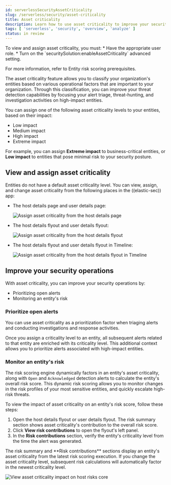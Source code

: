 ```yaml
---
id: serverlessSecurityAssetCriticality
slug: /serverless/security/asset-criticality
title: Asset criticality
description: Learn how to use asset criticality to improve your security operations.
tags: [ 'serverless', 'security', 'overview', 'analyze' ]
status: in review
---
```


<DocBadge template="technical preview" />

<DocCallOut title="Requirements">
To view and assign asset criticality, you must:
* Have the appropriate user role.
* Turn on the `securitySolution:enableAssetCriticality` <DocLink id="serverlessSecurityAdvancedSettings" section="enable-asset-criticality-workflows" >advanced setting</DocLink>.

For more information, refer to <DocLink id="serverlessSecurityERSRequirements">Entity risk scoring prerequisites</DocLink>.
</DocCallOut>

The asset criticality feature allows you to classify your organization's entities based on various operational factors that are important to your organization. Through this classification, you can improve your threat detection capabilities by focusing your alert triage, threat-hunting, and investigation activities on high-impact entities.

You can assign one of the following asset criticality levels to your entities, based on their impact:

* Low impact
* Medium impact
* High impact
* Extreme impact

For example, you can assign **Extreme impact** to business-critical entities, or **Low impact** to entities that pose minimal risk to your security posture.

## View and assign asset criticality

Entities do not have a default asset criticality level. You can view, assign, and change asset criticality from the following places in the ((elastic-sec)) app:

* The <DocLink id="serverlessSecurityHostsOverview" section="host-details-page">host details page</DocLink> and <DocLink id="serverlessSecurityUsersPage" section="user-details-page">user details page</DocLink>:

  ![Assign asset criticality from the host details page](../images/asset-criticality/-assign-asset-criticality-host-details.png) 

* The <DocLink id="serverlessSecurityHostsOverview" section="host-details-flyout">host details flyout</DocLink> and <DocLink id="serverlessSecurityUsersPage" section="user-details-flyout">user details flyout</DocLink>:

  ![Assign asset criticality from the host details flyout](../images/asset-criticality/-assign-asset-criticality-host-flyout.png)

* The host details flyout and user details flyout in <DocLink id="serverlessSecurityTimelinesUi">Timeline</DocLink>:

  ![Assign asset criticality from the host details flyout in Timeline](../images/asset-criticality/-assign-asset-criticality-timeline.png)

## Improve your security operations

With asset criticality, you can improve your security operations by:

* <DocLink id="serverlessSecurityAssetCriticality" section="prioritize-open-alerts">Prioritizing open alerts</DocLink>
* <DocLink id="serverlessSecurityAssetCriticality" section="monitor-an-entitys-risk">Monitoring an entity's risk</DocLink>

### Prioritize open alerts

You can use asset criticality as a prioritization factor when triaging alerts and conducting investigations and response activities.

Once you assign a criticality level to an entity, all subsequent alerts related to that entity are enriched with its criticality level. This additional context allows you to  <DocLink id="serverlessSecurityAnalyzeRiskScoreData" section="triage-alerts-associated-with-business-critical-entities">prioritize alerts associated with high-impact entities</DocLink>.

### Monitor an entity's risk

The risk scoring engine dynamically factors in an entity's asset criticality, along with `Open` and `Acknowledged` detection alerts to <DocLink id="serverlessSecurityEntityRiskScoring" section="how-is-risk-score-calculated">calculate the entity's overall risk score</DocLink>. This dynamic risk scoring allows you to monitor changes in the risk profiles of your most sensitive entities, and quickly escalate high-risk threats. 

To view the impact of asset criticality on an entity's risk score, follow these steps:

1. Open the <DocLink id="serverlessSecurityHostsOverview" section="host-details-flyout">host details flyout</DocLink> or <DocLink id="serverlessSecurityUsersPage" section="user-details-flyout">user details flyout</DocLink>. The risk summary section shows asset criticality's contribution to the overall risk score.
1. Click **View risk contributions** to open the flyout's left panel.
1. In the **Risk contributions** section, verify the entity's criticality level from the time the alert was generated.

<DocCallOut title="Note">
The risk summary and **Risk contributions** sections display an entity's asset criticality from the latest risk scoring execution. If you change the asset criticality level, subsequent risk calculations will automatically factor in the newest criticality level.
</DocCallOut>

![View asset criticality impact on host risks core](../images/asset-criticality/-asset-criticality-impact.png)
